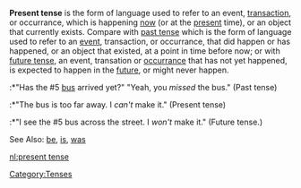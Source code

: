 '''Present tense''' is the form of language used to refer to an event, [[transaction]], or occurrance, which is happening [[now]] (or at the [[present]] time), or an object that currently exists. Compare with [[past tense]] which is the form of language used to refer to an [[event]], transaction, or occurrance, that did happen or has happened, or an object that existed, at a point in time before now; or with [[future tense]], an event, transation or [[occurrance]] that has not yet happened, is expected to happen in the [[future]], or might never happen.
:*"Has the #5 [[bus]] arrived yet?" "Yeah, you ''missed'' the bus."  (Past tense)
:*"The bus is too far away.  I <i>can't</i> make it." (Present tense)
:*"I see the #5 bus across the street.  I <i>won't</i> make it." (Future tense.)

See Also: [[be]], [[is]], [[was]]

[[Category:Tenses]]
[[nl:present tense]]
